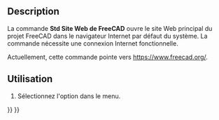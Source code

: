 <languages/>

{{Docnav/fr
|[[Std_OnlineHelp/fr|Aide]]
|[[Std_FreeCADDonation/fr|Don à FreeCAD]]
|[[Std_Help_Menu/fr|Menu Aide]]
|IconL=Std_OnlineHelp.svg
|IconR=Std_FreeCADDonation.svg
|IconC=Freecad.svg
}}

{{GuiCommand/fr
|Name=Std FreeCADWebsite
|Name/fr=Std Site Web de FreeCAD
|MenuLocation=Aide  → Site Web de FreeCAD
‎|Workbenches=Tous
|SeeAlso=[[Std_FreeCADUserHub|Std Documentation utilisateurs]], [[Std_FreeCADPowerUserHub/fr|Std Documentation pour programmer en Python]], [[Std_FreeCADForum/fr|Std Forum de FreeCAD]], [[Std_FreeCADFAQ/fr|Std FAQ FreeCAD]]
}}

==Description==

La commande '''Std Site Web de FreeCAD''' ouvre le site Web principal du projet FreeCAD dans le navigateur Internet par défaut du système. La commande nécessite une connexion Internet fonctionnelle.

Actuellement, cette commande pointe vers [https://www.freecad.org/ https://www.freecad.org/].

<span id="Usage"></span>
== Utilisation ==

# Sélectionnez l'option {{MenuCommand|Aide → [[File:Std_FreeCADWebsite.svg|16px]] Site Web de FreeCAD}} dans le menu.


{{Docnav/fr
|[[Std_OnlineHelp/fr|Aide]]
|[[Std_FreeCADDonation/fr|Don à FreeCAD]]
|[[Std_Help_Menu/fr|Menu Aide]]
|IconL=Std_OnlineHelp.svg
|IconR=Std_FreeCADDonation.svg
|IconC=Freecad.svg
}}

{{Std_Base_navi{{#translation:}}}}
{{Userdocnavi{{#translation:}}}}
